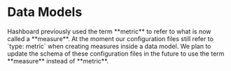 
# Data Models

<Callout type="warning">
  Hashboard previously used the term **metric** to refer to what is now called a **measure**. 
  At the moment our configuration files still refer to `type: metric` when creating measures inside a data model. 
  We plan to update the schema of these configuration files in the future to use the term **measure** instead of **metric**.
</Callout>

<br/>

<EmbedDocsFromHashboardApp path="publicResourceSpecs/Model" />
